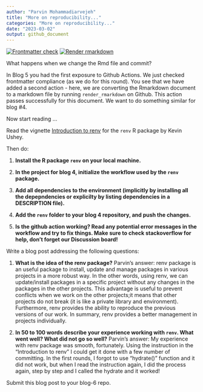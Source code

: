 ```yaml
---
author: "Parvin Mohammadiarvejeh"
title: "More on reproducibility..."
categories: "More on reproducibility..."
date: "2023-03-02"
output: github_document
---
```


<!-- README.md is generated from README.Rmd. Please edit that file -->
<!-- badges: start -->
[![Frontmatter check](../../actions/workflows/check-yaml.yaml/badge.svg)](../../actions/workflows/check-yaml.yaml)
[![Render rmarkdown](../../actions/workflows/render-rmarkdown.yaml/badge.svg)](../../actions/workflows/render-rmarkdown.yaml)
<!-- badges: end -->

What happens when we change the Rmd file and commit?

In Blog 5 you had the first exposure to Github Actions. 
We just checked frontmatter compliance (as we do for this round).
You see that we have added a second action - here, we are converting the Rmarkdown document to a markdown file by running `render_rmarkdown` on Github. This action passes successfully for this document. We want to do something similar for blog #4.


Now start reading ...


Read the vignette [Introduction to renv](https://rstudio.github.io/renv/articles/renv.html) for the `renv` R package by Kevin Ushey.

Then do:

1. **Install the R package `renv` on your local machine.**

2. **In the project for blog 4, initialize the workflow used by the `renv` package.**

3. **Add all dependencies to the environment (implicitly by installing all the depepndencies or explicilty by listing dependencies in a DESCRIPTION file).**

4. **Add the `renv` folder to your blog 4 repository, and push the changes.**

5. **Is the github action working? Read any potential error messages in the workflow and try to fix things. Make sure to check stackoverflow for help, don't forget our Discussion board!**


Write a blog post addressing the following questions: 

1. **What is the idea of the renv package?**
Parvin's answer: renv package is an useful package to install, update and manage packages in various projects in a more robust way. In the other words, using renv, we can update/install packages in a specific project without any changes in the packages in the other projects. This advantage is useful to prevent conflicts when we work on the other projects;it means that other projects do not break (it is like a private library and environment). Furthermore, renv provides the ability to reproduce the previous versions of our work. In summary, renv provides a better management in projects individually. 

2. **In 50 to 100 words describe your experience working with `renv`. What went well? What did not go so well?**
Parvin's answer: My experience with renv package was smooth, fortunately. Using the instruction in the "Introduction to renv" I could get it done with a few number of committing. In the first rounds, I forgot to use "hydrate()" function and it did not work, but when I read the instruction again, I did the process again, step by step and I called the hydrate and it worked!


Submit this blog post to your blog-6 repo. 

